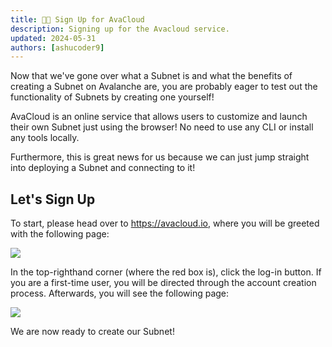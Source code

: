 ```yaml
---
title: 👩‍💻 Sign Up for AvaCloud
description: Signing up for the Avacloud service.
updated: 2024-05-31
authors: [ashucoder9]
---
```


Now that we've gone over what a Subnet is and what the benefits of creating a Subnet on Avalanche are, you are probably eager to test out the functionality of Subnets by creating one yourself!

AvaCloud is an online service that allows users to customize and launch their own Subnet just using the browser! No need to use any CLI or install any tools locally.

Furthermore, this is great news for us because we can just jump straight into deploying a Subnet and connecting to it!

## Let's Sign Up

To start, please head over to https://avacloud.io, where you will be greeted with the following page:

![](/course/avalanche-fundamentals/19.png)

In the top-righthand corner (where the red box is), click the log-in button. If you are a first-time user, you will be directed through the account creation process. Afterwards, you will see the following page:

![](/course/avalanche-fundamentals/20.png)

We are now ready to create our Subnet!